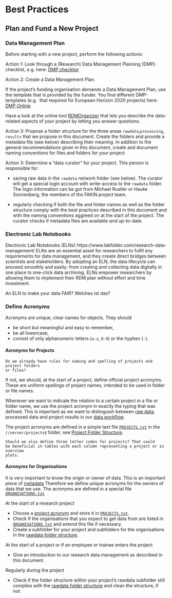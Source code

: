# Best Practices {#best-practices}

## Plan and Fund a New Project

### Data Management Plan

Before starting with a new project, perform the following actions:

Action 1: 
Look through a (Research) Data Management Planning (DMP) checklist, e.g. here:
[DMP checklist](http://www.dcc.ac.uk/resources/data-management-plans/checklist)
  
Action 2: 
Create a Data Management Plan. 

If the project's funding organisation demands a Data Management Plan, use the
template that is provided by the funder. You find different DMP-templates (e.g. 
that required for European Horizon 2020 projects) here: 
[DMP Online](https://dmponline.dcc.ac.uk/). 

Have a look at the online tool [RDMOrganizer](https://rdmorganiser.github.io/)
that lets you describe the data-related aspects of your project by letting you
answer questions.

Action 3: 
Propose a folder structure for the three areas `rawdata`,`processing`, `results` 
that we propose in this document. Create the folders and provide a metadata file 
(see below) describing their meaning. In addition to the general recommendations
given in this document, create and document naming conventions for files and 
folders for your project.

Action 3: 
Determine a "data curator" for your project. This person is responsible for:

* saving raw data in the `rawdata` network folder (see below). The curator will
get a special login account with write-access to the `rawdata` folder. The login information can be got from Michael Rustler or Hauke Sonnenberg, the members of 
the FAKIN project team.

* regularly checking if both the file and folder names as well as the folder 
structure comply with the best practices described in this document and with the
naming conventions aggreed on at the start of the project. The curator checks
if metadata files are available and up-to-date.

### Electronic Lab Notebooks

Electronic Lab Notebooks (ELNs) https://www.labfolder.com/research-data-management/
ELNs are an essential asset for researchers to fulfil any requirements for data 
management, and they create direct bridges between scientists and stakeholders. 
By adopting an ELN, the data lifecycle can proceed smoothly and easily: from 
creating and collecting data digitally in one place to one-click data archiving, 
ELNs empower researchers by allowing them to implement their RDM plan without 
effort and time investment.

An ELN to make your data FAIR? Welches ist das?

### Define Acronyms {#acronyms}

Acronyms are unique, clear names for objects. They should 

* be short but meaningful and easy to remember, 
* be all lowercase,
* consist of only alphanumeric letters (`a-z`, `0-9`) or the hyphen (`-`). 

#### Acronyms for Projects {-#project-acronyms}

```block2
Do we already have rules for naming and spelling of projects and project folders 
or files? 
```

If not, we should, at the start of a project, define official project acronyms.
These are uniform spellings of project names, intended to be used in folder or 
file names.

Whenever we want to indicate the relation to a certain project in a file or 
folder name, we use the project acronym in exactly the typing that was defined.
This is important as we want to distinguish between [raw data](#raw-data), 
processed data and 
project results in our [data workflow](#data-workflow).

The project acronyms are defined in a simple text file 
[`PROJECTS.txt`](#file-projects) in the `//server/projects$` folder, see 
[Project Folder Structure](#project-folder-structure).

```block2
Should we also define three letter codes for projects? That could
be beneficial in tables with each column representing a project or in overview 
plots.
```

#### Acronyms for Organisations {-#organisation-acronyms}

It is very important to know the origin or owner of data. This is an important
piece of [metadata](#metadata) Therefore we define unique acronyms for the
owners of data that we use. The acronyms are defined in a special file
[`ORGANISATIONS.txt`](#file-organisations) 

At the start of a research project

* Choose a [project acronym](#project-acronyms) and store it in 
[`PROJECTS.txt`](#file-projects).
* Check if the organisations that you expect to get data from are listed in
[`ORGANISATIONS.txt`](#file-organisations) and extend this file if necessary.
* Create a subfolder for your project and subfolders for the organisations
in the [rawdata folder structure](#rawdata-folder-structure).

At the start of a project or if an employee or trainee enters the project

* Give an introduction to our research data management as described in this 
document.

Regularly during the project 

* Check if the folder structure within your project's rawdata subfolder still 
complies with the [rawdata folder structure](#rawdata-folder-structure) and 
clean the structure, if not.

